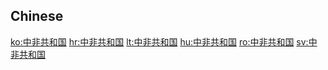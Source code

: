 ==Chinese==
{{zh-see|中非共和國}}

[[ko:中非共和国]]
[[hr:中非共和国]]
[[lt:中非共和国]]
[[hu:中非共和国]]
[[ro:中非共和国]]
[[sv:中非共和国]]